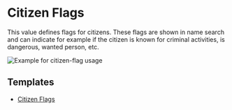# Citizen Flags

This value defines flags for citizens. These flags are shown in name search and can indicate for example if the citizen is known for criminal activities,
is dangerous, wanted person, etc.

![Example for citizen-flag usage](/features/values/citizen-flag.png)

## Templates

- <a download href="https://docs.snailycad.org/templates/citizen-flag.json">
    Citizen Flags
  </a>
